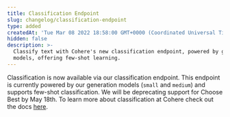 ```yaml
---
title: Classification Endpoint
slug: changelog/classification-endpoint
type: added
createdAt: 'Tue Mar 08 2022 18:58:00 GMT+0000 (Coordinated Universal Time)'
hidden: false
description: >-
  Classify text with Cohere's new classification endpoint, powered by generation
  models, offering few-shot learning.
---
```

Classification is now available via our classification endpoint. This endpoint is currently powered by our generation models (`small` and `medium`) and supports few-shot classification. We will be deprecating support for Choose Best by May 18th. To learn more about classification at Cohere check out the docs [here](https://docs.cohere.com/reference/classify).
